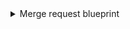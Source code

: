 <details>
<summary>Merge request blueprint</summary>

```json showLineNumbers
{
  "identifier": "mergeRequest",
  "title": "Merge Request",
  "icon": "GitVersion",
  "schema": {
    "properties": {
      "creator": {
        "title": "Creator",
        "type": "string"
      },
      "status": {
        "title": "Status",
        "type": "string",
        "enum": ["opened", "closed", "merged", "locked"],
        "enumColors": {
          "opened": "yellow",
          "closed": "red",
          "merged": "green",
          "locked": "blue"
        }
      },
      "createdAt": {
        "title": "Create At",
        "type": "string",
        "format": "date-time"
      },
      "updatedAt": {
        "title": "Updated At",
        "type": "string",
        "format": "date-time"
      },
      "link": {
        "title": "Link",
        "format": "url",
        "type": "string"
      }
    }
  },
  "relations": {
    "repository": {
      "target": "repository",
      "required": false,
      "many": false
    }
  }
}
```

</details>
